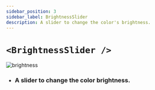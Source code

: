 ```yaml
---
sidebar_position: 3
sidebar_label: BrightnessSlider
description: A slider to change the color's brightness.
---
```


# `<BrightnessSlider />`

![brightness](../../../images/brightness.png)

- ### A slider to change the color brightness.


<SliderProps />
